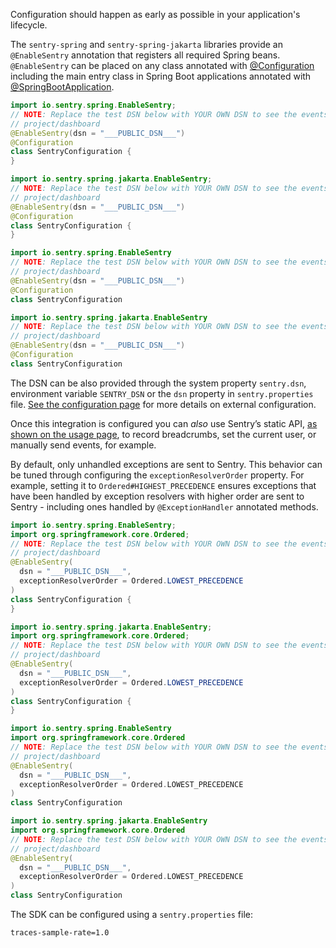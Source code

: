 Configuration should happen as early as possible in your application's lifecycle.

The `sentry-spring` and `sentry-spring-jakarta` libraries provide an `@EnableSentry` annotation that registers all required Spring beans. `@EnableSentry` can be placed on any class annotated with [@Configuration](https://docs.spring.io/spring-framework/docs/current/javadoc-api/org/springframework/context/annotation/Configuration.html) including the main entry class in Spring Boot applications annotated with [@SpringBootApplication](https://docs.spring.io/spring-boot/docs/current/api/org/springframework/boot/autoconfigure/SpringBootApplication.html).


```java {tabTitle:Java (Spring 5)}
import io.sentry.spring.EnableSentry;
// NOTE: Replace the test DSN below with YOUR OWN DSN to see the events from this app in your Sentry
// project/dashboard
@EnableSentry(dsn = "___PUBLIC_DSN___")
@Configuration
class SentryConfiguration {
}
```

```java {tabTitle:Java (Spring 6)}
import io.sentry.spring.jakarta.EnableSentry;
// NOTE: Replace the test DSN below with YOUR OWN DSN to see the events from this app in your Sentry
// project/dashboard
@EnableSentry(dsn = "___PUBLIC_DSN___")
@Configuration
class SentryConfiguration {
}
```

```kotlin {tabTitle:Kotlin (Spring 5)}
import io.sentry.spring.EnableSentry
// NOTE: Replace the test DSN below with YOUR OWN DSN to see the events from this app in your Sentry
// project/dashboard
@EnableSentry(dsn = "___PUBLIC_DSN___")
@Configuration
class SentryConfiguration
```

```kotlin {tabTitle:Kotlin (Spring 6)}
import io.sentry.spring.jakarta.EnableSentry
// NOTE: Replace the test DSN below with YOUR OWN DSN to see the events from this app in your Sentry
// project/dashboard
@EnableSentry(dsn = "___PUBLIC_DSN___")
@Configuration
class SentryConfiguration
```

The DSN can be also provided through the system property `sentry.dsn`, environment variable `SENTRY_DSN` or the `dsn` property in `sentry.properties` file. [See the configuration page](/platforms/java/configuration/) for more details on external configuration.

Once this integration is configured you can _also_ use Sentry’s static API, [as shown on the usage page](usage/), to record breadcrumbs, set the current user, or manually send events, for example.

By default, only unhandled exceptions are sent to Sentry. This behavior can be tuned through configuring the `exceptionResolverOrder` property. For example, setting it to `Ordered#HIGHEST_PRECEDENCE` ensures exceptions that have been handled by exception resolvers with higher order are sent to Sentry - including ones handled by `@ExceptionHandler` annotated methods.


```java {tabTitle:Java (Spring 5)}
import io.sentry.spring.EnableSentry;
import org.springframework.core.Ordered;
// NOTE: Replace the test DSN below with YOUR OWN DSN to see the events from this app in your Sentry
// project/dashboard
@EnableSentry(
  dsn = "___PUBLIC_DSN___",
  exceptionResolverOrder = Ordered.LOWEST_PRECEDENCE
)
class SentryConfiguration {
}
```

```java {tabTitle:Java (Spring 6)}
import io.sentry.spring.jakarta.EnableSentry;
import org.springframework.core.Ordered;
// NOTE: Replace the test DSN below with YOUR OWN DSN to see the events from this app in your Sentry
// project/dashboard
@EnableSentry(
  dsn = "___PUBLIC_DSN___",
  exceptionResolverOrder = Ordered.LOWEST_PRECEDENCE
)
class SentryConfiguration {
}
```

```kotlin {tabTitle:Kotlin (Spring 5)}
import io.sentry.spring.EnableSentry
import org.springframework.core.Ordered
// NOTE: Replace the test DSN below with YOUR OWN DSN to see the events from this app in your Sentry
// project/dashboard
@EnableSentry(
  dsn = "___PUBLIC_DSN___",
  exceptionResolverOrder = Ordered.LOWEST_PRECEDENCE
)
class SentryConfiguration
```

```kotlin {tabTitle:Kotlin (Spring 6)}
import io.sentry.spring.jakarta.EnableSentry
import org.springframework.core.Ordered
// NOTE: Replace the test DSN below with YOUR OWN DSN to see the events from this app in your Sentry
// project/dashboard
@EnableSentry(
  dsn = "___PUBLIC_DSN___",
  exceptionResolverOrder = Ordered.LOWEST_PRECEDENCE
)
class SentryConfiguration
```

<OnboardingOption optionId="performance">

The SDK can be configured using a `sentry.properties` file:

```properties {filename:sentry.properties}
traces-sample-rate=1.0
```
</OnboardingOption>
